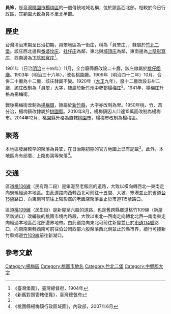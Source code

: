 {{noteTA　
|1 = zh-cn:庄; zh-hk:庄; zh-tw:庄;
|2 = zh-cn:坟; zh-hk:坟; zh-tw:坟;
}}
'''員笨'''，是[[臺灣|臺灣]][[桃園市|桃園市]][[楊梅區|楊梅區]]的一個傳統地域名稱，位於該區西北部。相較於今日行政區，其範圍大致為員本里北半部。

==歷史==
台灣清治末期至日治初期，員笨地區為一街庄，稱為「員笨庄」，隸屬於[[竹北二堡|竹北二堡]]。該庄西北邊與[[番婆坟庄|番婆坟庄]]、[[社子_(桃園市新屋區)|社仔庄]]為鄰，東北與[[埔頂_(桃園市新屋區)|埔頂庄]]為鄰，東南邊為[[上陰影窩庄|上陰影窩庄]]，西南邊為[[下陰影窩庄|下陰影窩庄]]<ref name="臺灣堡圖">《臺灣堡圖》，臺灣總督府，1904年</ref>。

1901年（日治[[明治|明治]]三十四年）11月，全台廢縣廳改設二十廳，該庄隸屬於[[桃仔園廳|桃仔園廳]]。1903年（明治三十六年），改名桃園廳。1909年（明治四十二年）10月，合併二十廳為十二廳，該庄隸屬不變。1920年（[[大正|大正]]九年），廢十二廳改設五州二廳，該庄改制為「員笨」[[大字|大字]]，隸屬於[[新竹州|新竹州]][[中壢郡|中壢郡]][[楊梅庄|楊梅庄]]<ref>《新舊對照管轄便覽》，臺灣總督府</ref>。1941年，楊梅庄升格為楊梅街。

戰後楊梅街改制為[[楊梅鎮|楊梅鎮]]，隸屬於[[新竹縣|新竹縣]]，大字亦改制為里。1950年桃、竹、苗分治，楊梅鎮改隸屬於[[桃園縣|桃園縣]]。2010年8月，楊梅鎮因人口達15萬而改制為楊梅市。2014年12月，桃園縣升格為直轄[[桃園市|桃園市]]，楊梅市改制為楊梅區。

==聚落==
本地區發展較早的聚落為員笨，在日治期初期的官方地圖上已有記載<ref name="臺灣堡圖"/>。此外，本地區尚有邱厝、上陰影窩等聚落<ref>《桃園縣楊梅鎮行政區域圖》，內政部，2007年6月</ref>。

==交通==
區道[[桃106線|桃106線]]（民有路二段）是笨港至老飯店的道路，大致以橫向轉西北—東南走向蜿蜒經過本地區。由此道路向西轉西北可前往十五間、大坡、笨港並止於省道[[台15線|台15線]]路口，向東南可前往上陰影窩的老飯店聚落並止於市道115號路口。

區道[[桃109線|桃109線]]（民生街）是新屋至六股的道路，也是舊跨縣鄉道桃竹109線（新屋至新湖口）改編後的桃園市境內路段，大致以東北—西南走向轉北北西—南南東走向經過本地區西北部邊界地帶。由此道路向東北可前往新屋並止於[[市道114號|市道114號]]路口，向南南東轉西南可前往伯公岡西部六股聚落西北側並止於縣市界，續行可接新竹縣鄉道[[竹109線|竹109線]]前往新湖口。　

==參考文獻==
{{reflist}}

{{中壢郡}}

[[Category:楊梅區|Category:楊梅區]]
[[Category:桃園市地名|Category:桃園市地名]]
[[Category:竹北二堡|Category:竹北二堡]]
[[Category:中壢郡大字|Category:中壢郡大字]]